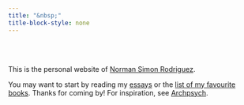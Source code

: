 ```yaml
---
title: "&nbsp;"
title-block-style: none
---
```


```{=html}
<style>
.title {
  font-size: 1px;
}
</style>
```

```{=html}
<div class="featured-section" style="background-image: url('images/featured_background.jpg');">
</div>
```

<br><br>

This is the personal website of [Norman Simon Rodriguez](about.qmd).

You may want to start by reading my [essays](posts.qmd) or the [list of my favourite books](my-favourite-books.qmd). Thanks for coming by! For inspiration, see [Archpsych](https://www.archpsych.co.uk/).

